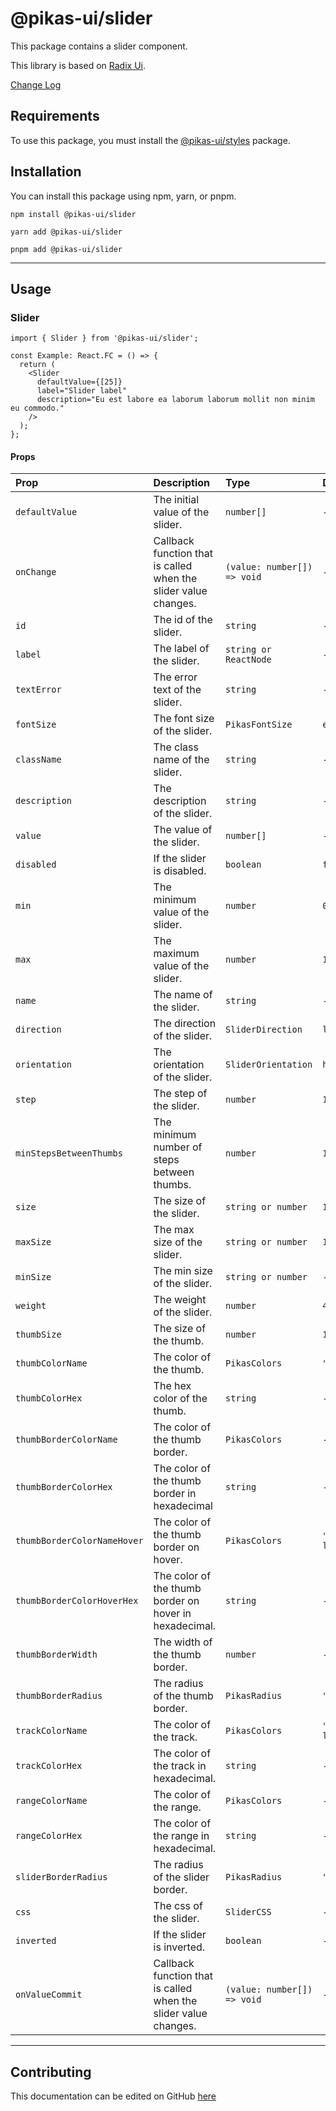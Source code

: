 

<NextSeo title="Slider" />

# @pikas-ui/slider

This package contains a slider component.

This library is based on [Radix Ui](https://www.radix-ui.com/).

<a href="https://github.com/Achaak/pikas/blob/main/packages/ui/slider/CHANGELOG.md">
  Change Log
</a>

## Requirements

To use this package, you must install the <a href={stylesLink}>@pikas-ui/styles</a> package.

## Installation

You can install this package using npm, yarn, or pnpm.

```
npm install @pikas-ui/slider
```

```
yarn add @pikas-ui/slider
```

```
pnpm add @pikas-ui/slider
```

---

## Usage

### Slider

<SliderExample />

```tsx
import { Slider } from '@pikas-ui/slider';

const Example: React.FC = () => {
  return (
    <Slider
      defaultValue={[25]}
      label="Slider label"
      description="Eu est labore ea laborum laborum mollit non minim eu commodo."
    />
  );
};
```

#### Props

| Prop                        | Description                                                     | Type                        | Default          |
| :-------------------------- | :-------------------------------------------------------------- | :-------------------------- | :--------------- |
| `defaultValue`              | The initial value of the slider.                                | `number[]`                  | -                |
| `onChange`                  | Callback function that is called when the slider value changes. | `(value: number[]) => void` | -                |
| `id`                        | The id of the slider.                                           | `string`                    | -                |
| `label`                     | The label of the slider.                                        | `string or ReactNode`       | -                |
| `textError`                 | The error text of the slider.                                   | `string`                    | -                |
| `fontSize`                  | The font size of the slider.                                    | `PikasFontSize`             | `em-base`        |
| `className`                 | The class name of the slider.                                   | `string`                    | -                |
| `description`               | The description of the slider.                                  | `string`                    | -                |
| `value`                     | The value of the slider.                                        | `number[]`                  | -                |
| `disabled`                  | If the slider is disabled.                                      | `boolean`                   | `false`          |
| `min`                       | The minimum value of the slider.                                | `number`                    | `0`              |
| `max`                       | The maximum value of the slider.                                | `number`                    | `100`            |
| `name`                      | The name of the slider.                                         | `string`                    | -                |
| `direction`                 | The direction of the slider.                                    | `SliderDirection`           | `ltr`            |
| `orientation`               | The orientation of the slider.                                  | `SliderOrientation`         | `horizontal`     |
| `step`                      | The step of the slider.                                         | `number`                    | `1`              |
| `minStepsBetweenThumbs`     | The minimum number of steps between thumbs.                     | `number`                    | `1`              |
| `size`                      | The size of the slider.                                         | `string or number`          | `100%`           |
| `maxSize`                   | The max size of the slider.                                     | `string or number`          | `100%`           |
| `minSize`                   | The min size of the slider.                                     | `string or number`          | -                |
| `weight`                    | The weight of the slider.                                       | `number`                    | `4`              |
| `thumbSize`                 | The size of the thumb.                                          | `number`                    | `16`             |
| `thumbColorName`            | The color of the thumb.                                         | `PikasColors`               | `"white"`        |
| `thumbColorHex`             | The hex color of the thumb.                                     | `string`                    | -                |
| `thumbBorderColorName`      | The color of the thumb border.                                  | `PikasColors`               | -                |
| `thumbBorderColorHex`       | The color of the thumb border in hexadecimal                    | `string`                    | -                |
| `thumbBorderColorNameHover` | The color of the thumb border on hover.                         | `PikasColors`               | `"gray-lighter"` |
| `thumbBorderColorHoverHex`  | The color of the thumb border on hover in hexadecimal.          | `string`                    | -                |
| `thumbBorderWidth`          | The width of the thumb border.                                  | `number`                    | -                |
| `thumbBorderRadius`         | The radius of the thumb border.                                 | `PikasRadius`               | `"full"`         |
| `trackColorName`            | The color of the track.                                         | `PikasColors`               | `"gray-lighter"` |
| `trackColorHex`             | The color of the track in hexadecimal.                          | `string`                    | -                |
| `rangeColorName`            | The color of the range.                                         | `PikasColors`               | -                |
| `rangeColorHex`             | The color of the range in hexadecimal.                          | `string`                    | -                |
| `sliderBorderRadius`        | The radius of the slider border.                                | `PikasRadius`               | `"full"`         |
| `css`                       | The css of the slider.                                          | `SliderCSS`                 | -                |
| `inverted`                  | If the slider is inverted.                                      | `boolean`                   | -                |
| `onValueCommit`             | Callback function that is called when the slider value changes. | `(value: number[]) => void` | -                |

---

## Contributing

This documentation can be edited on GitHub [here](https://github.com/Achaak/pikas/blob/main/apps/docs-ui/pages/components/slider.mdx)
